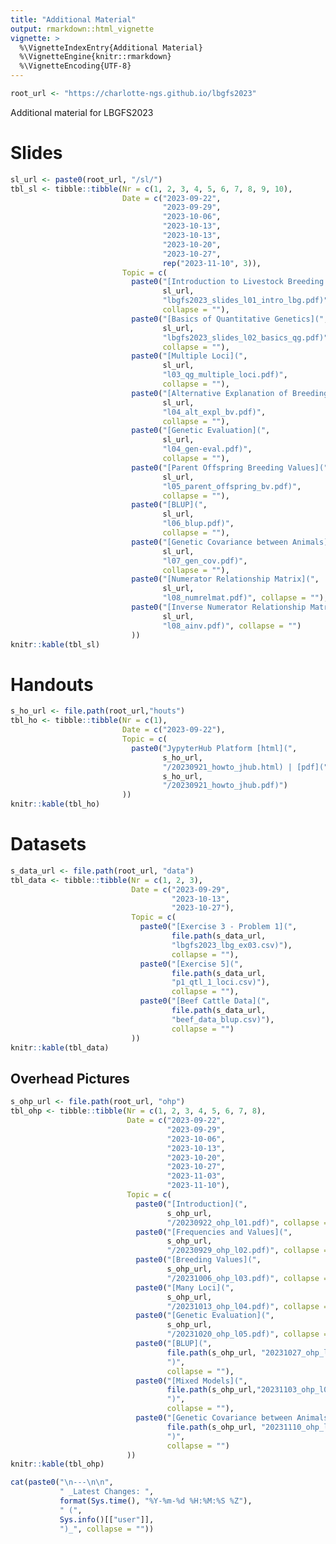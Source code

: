 ```yaml
---
title: "Additional Material"
output: rmarkdown::html_vignette
vignette: >
  %\VignetteIndexEntry{Additional Material}
  %\VignetteEngine{knitr::rmarkdown}
  %\VignetteEncoding{UTF-8}
---
```


```r
root_url <- "https://charlotte-ngs.github.io/lbgfs2023" 
```

Additional material for LBGFS2023

# Slides

```r
sl_url <- paste0(root_url, "/sl/")
tbl_sl <- tibble::tibble(Nr = c(1, 2, 3, 4, 5, 6, 7, 8, 9, 10),
                         Date = c("2023-09-22",
                                  "2023-09-29",
                                  "2023-10-06",
                                  "2023-10-13",
                                  "2023-10-13",
                                  "2023-10-20",
                                  "2023-10-27",
                                  rep("2023-11-10", 3)),
                         Topic = c(
                           paste0("[Introduction to Livestock Breeding and Genomics](", 
                                  sl_url, 
                                  "lbgfs2023_slides_l01_intro_lbg.pdf)", 
                                  collapse = ""),
                           paste0("[Basics of Quantitative Genetics](", 
                                  sl_url, 
                                  "lbgfs2023_slides_l02_basics_qg.pdf)", 
                                  collapse = ""),
                           paste0("[Multiple Loci](",
                                  sl_url,
                                  "l03_qg_multiple_loci.pdf)", 
                                  collapse = ""),
                           paste0("[Alternative Explanation of Breeding Values](",
                                  sl_url,
                                  "l04_alt_expl_bv.pdf)",
                                  collapse = ""),
                           paste0("[Genetic Evaluation](",
                                  sl_url,
                                  "l04_gen-eval.pdf)",
                                  collapse = ""),
                           paste0("[Parent Offspring Breeding Values](",
                                  sl_url,
                                  "l05_parent_offspring_bv.pdf)", 
                                  collapse = ""),
                           paste0("[BLUP](",
                                  sl_url,
                                  "l06_blup.pdf)",
                                  collapse = ""),
                           paste0("[Genetic Covariance between Animals](",
                                  sl_url,
                                  "l07_gen_cov.pdf)",
                                  collapse = ""),
                           paste0("[Numerator Relationship Matrix](",
                                  sl_url,
                                  "l08_numrelmat.pdf)", collapse = ""),
                           paste0("[Inverse Numerator Relationship Matrix](",
                                  sl_url,
                                  "l08_ainv.pdf)", collapse = "")
                           ))
knitr::kable(tbl_sl)
```


# Handouts

```r
s_ho_url <- file.path(root_url,"houts")
tbl_ho <- tibble::tibble(Nr = c(1),
                         Date = c("2023-09-22"),
                         Topic = c(
                           paste0("JypyterHub Platform [html](",
                                  s_ho_url, 
                                  "/20230921_howto_jhub.html) | [pdf](",
                                  s_ho_url,
                                  "/20230921_howto_jhub.pdf)")
                         ))
knitr::kable(tbl_ho)
```


# Datasets

```r
s_data_url <- file.path(root_url, "data")
tbl_data <- tibble::tibble(Nr = c(1, 2, 3),
                           Date = c("2023-09-29",
                                    "2023-10-13",
                                    "2023-10-27"),
                           Topic = c(
                             paste0("[Exercise 3 - Problem 1](",
                                    file.path(s_data_url, 
                                    "lbgfs2023_lbg_ex03.csv)"),
                                    collapse = ""),
                             paste0("[Exercise 5](",
                                    file.path(s_data_url,
                                    "p1_qtl_1_loci.csv)"),
                                    collapse = ""),
                             paste0("[Beef Cattle Data](",
                                    file.path(s_data_url,
                                    "beef_data_blup.csv)"),
                                    collapse = "")
                           ))
knitr::kable(tbl_data)
```


## Overhead Pictures

```r
s_ohp_url <- file.path(root_url, "ohp")
tbl_ohp <- tibble::tibble(Nr = c(1, 2, 3, 4, 5, 6, 7, 8),
                          Date = c("2023-09-22",
                                   "2023-09-29",
                                   "2023-10-06",
                                   "2023-10-13",
                                   "2023-10-20",
                                   "2023-10-27",
                                   "2023-11-03",
                                   "2023-11-10"),
                          Topic = c(
                            paste0("[Introduction](",
                                   s_ohp_url,
                                   "/20230922_ohp_l01.pdf)", collapse = ""),
                            paste0("[Frequencies and Values](",
                                   s_ohp_url,
                                   "/20230929_ohp_l02.pdf)", collapse = ""),
                            paste0("[Breeding Values](",
                                   s_ohp_url,
                                   "/20231006_ohp_l03.pdf)", collapse = ""),
                            paste0("[Many Loci](", 
                                   s_ohp_url, 
                                   "/20231013_ohp_l04.pdf)", collapse = ""),
                            paste0("[Genetic Evaluation](",
                                   s_ohp_url,
                                   "/20231020_ohp_l05.pdf)", collapse = ""),
                            paste0("[BLUP](",
                                   file.path(s_ohp_url, "20231027_ohp_l06.pdf"), 
                                   ")",
                                   collapse = ""),
                            paste0("[Mixed Models](",
                                   file.path(s_ohp_url,"20231103_ohp_l07.pdf"),
                                   ")",
                                   collapse = ""),
                            paste0("[Genetic Covariance between Animals](", 
                                   file.path(s_ohp_url, "20231110_ohp_l08.pdf"),
                                   ")",
                                   collapse = "")
                          ))
knitr::kable(tbl_ohp)
```



```r
cat(paste0("\n---\n\n", 
           " _Latest Changes: ", 
           format(Sys.time(), "%Y-%m-%d %H:%M:%S %Z"), 
           " (", 
           Sys.info()[["user"]], 
           ")_", collapse = ""))
```




